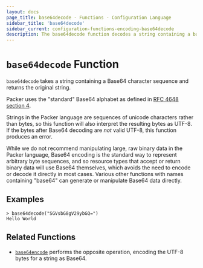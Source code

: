 ```yaml
---
layout: docs
page_title: base64decode - Functions - Configuration Language
sidebar_title: 'base64decode'
sidebar_current: configuration-functions-encoding-base64decode
description: The base64decode function decodes a string containing a base64 sequence.
---
```


# `base64decode` Function

`base64decode` takes a string containing a Base64 character sequence and
returns the original string.

Packer uses the "standard" Base64 alphabet as defined in
[RFC 4648 section 4](https://tools.ietf.org/html/rfc4648#section-4).

Strings in the Packer language are sequences of unicode characters rather
than bytes, so this function will also interpret the resulting bytes as
UTF-8. If the bytes after Base64 decoding are _not_ valid UTF-8, this function
produces an error.

While we do not recommend manipulating large, raw binary data in the Packer
language, Base64 encoding is the standard way to represent arbitrary byte
sequences, and so resource types that accept or return binary data will use
Base64 themselves, which avoids the need to encode or decode it directly in
most cases. Various other functions with names containing "base64" can generate
or manipulate Base64 data directly.

## Examples

```text
> base64decode("SGVsbG8gV29ybGQ=")
Hello World
```

## Related Functions

- [`base64encode`](/docs/from-1.5/functions/encoding/base64encode) performs the opposite operation,
  encoding the UTF-8 bytes for a string as Base64.
